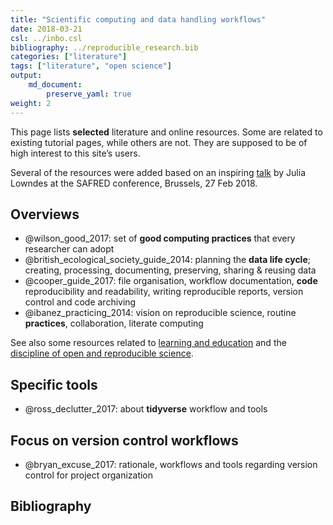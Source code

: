 ```yaml
---
title: "Scientific computing and data handling workflows"
date: 2018-03-21
csl: ../inbo.csl
bibliography: ../reproducible_research.bib
categories: ["literature"]
tags: ["literature", "open science"]
output: 
    md_document:
        preserve_yaml: true
weight: 2
---
```


This page lists **selected** literature and online resources. Some are related to existing tutorial pages, while others are not. They are supposed to be of high interest to this site's users.

Several of the resources were added based on an inspiring
[talk](https://docs.google.com/presentation/d/10KkXEv4r3wWtdKvB6RFOPe809eMNldODaRqQxn-jeME/edit?usp=sharing) 
by Julia Lowndes at the SAFRED conference, Brussels, 27 Feb 2018.

## Overviews {#overviews}

- @wilson_good_2017: set of **good computing practices** that every researcher can adopt
- @british_ecological_society_guide_2014: planning the **data life cycle**; creating, processing, documenting, preserving, sharing & reusing data
- @cooper_guide_2017: file organisation, workflow documentation, **code** reproducibility and readability, writing reproducible reports, version control and code archiving
- @ibanez_practicing_2014: vision on reproducible science, routine **practices**, collaboration, literate computing

See also some resources related to [learning and education](../skills) and the [discipline of open and reproducible science](../open_science).

## Specific tools

- @ross_declutter_2017: about **tidyverse** workflow and tools

## Focus on version control workflows

- @bryan_excuse_2017: rationale, workflows and tools regarding version control for project organization

## Bibliography
